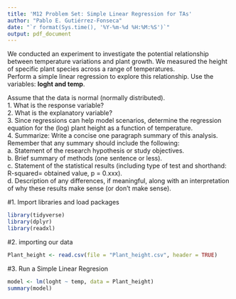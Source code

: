 ```yaml
---
title: 'M12 Problem Set: Simple Linear Regression for TAs'
author: "Pablo E. Gutiérrez-Fonseca"
date: "`r format(Sys.time(), '%Y-%m-%d %H:%M:%S')`"
output: pdf_document
---
```


We conducted an experiment to investigate the potential relationship between temperature variations and plant growth. We measured the height of specific plant species across a range of temperatures.  
Perform a simple linear regression to explore this relationship. Use the variables: **loght and temp**.  

Assume that the data is normal (normally distributed).  
1. What is the response variable?  
2. What is the explanatory variable?  
3. Since regressions can help model scenarios, determine the regression equation for the (log) plant height as a function of temperature.  
4. Summarize:  Write a concise one paragraph summary of this analysis. Remember that any summary should include the following:  
a. Statement of the research hypothesis or study objectives.  
b. Brief summary of methods (one sentence or less).  
c. Statement of the statistical results (including type of test and shorthand: R-squared= obtained value, p = 0.xxx).  
d. Description of any differences, if meaningful, along with an interpretation of why these results make sense (or don't make sense).  

#1. Import libraries and load packages
```r
library(tidyverse)
library(dplyr)
library(readxl)
```


#2. importing our data
```r
Plant_height <- read.csv(file = "Plant_height.csv", header = TRUE)
```


#3. Run a Simple Linear Regresion
```r
model <- lm(loght ~ temp, data = Plant_height)
summary(model)
```

